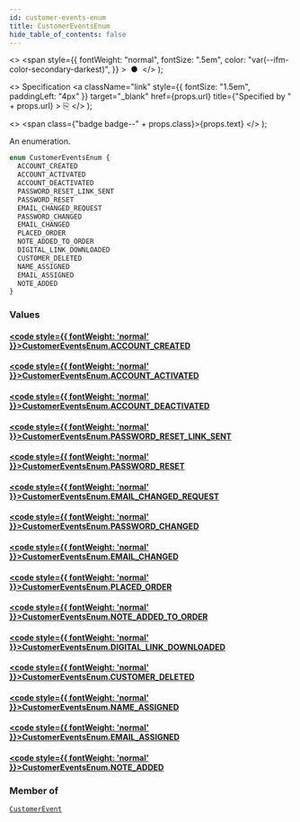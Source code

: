 ```yaml
---
id: customer-events-enum
title: CustomerEventsEnum
hide_table_of_contents: false
---
```


  <>
    <span
      style={{
        fontWeight: "normal",
        fontSize: ".5em",
        color: "var(--ifm-color-secondary-darkest)",
      }}
    >
      &nbsp;●&nbsp;
    </span>
  </>
);

  <>
    Specification
    <a
      className="link"
      style={{ fontSize: "1.5em", paddingLeft: "4px" }}
      target="\_blank"
      href={props.url}
      title={"Specified by " + props.url}
    >
      ⎘
    </a>
  </>
);

  <>
    <span class={"badge badge--" + props.class}>{props.text}</span>
  </>
);

An enumeration.

```graphql
enum CustomerEventsEnum {
  ACCOUNT_CREATED
  ACCOUNT_ACTIVATED
  ACCOUNT_DEACTIVATED
  PASSWORD_RESET_LINK_SENT
  PASSWORD_RESET
  EMAIL_CHANGED_REQUEST
  PASSWORD_CHANGED
  EMAIL_CHANGED
  PLACED_ORDER
  NOTE_ADDED_TO_ORDER
  DIGITAL_LINK_DOWNLOADED
  CUSTOMER_DELETED
  NAME_ASSIGNED
  EMAIL_ASSIGNED
  NOTE_ADDED
}
```

### Values

#### [<code style={{ fontWeight: 'normal' }}>CustomerEventsEnum.<b>ACCOUNT_CREATED</b></code>](#)

>

#### [<code style={{ fontWeight: 'normal' }}>CustomerEventsEnum.<b>ACCOUNT_ACTIVATED</b></code>](#)

>

#### [<code style={{ fontWeight: 'normal' }}>CustomerEventsEnum.<b>ACCOUNT_DEACTIVATED</b></code>](#)

>

#### [<code style={{ fontWeight: 'normal' }}>CustomerEventsEnum.<b>PASSWORD_RESET_LINK_SENT</b></code>](#)

>

#### [<code style={{ fontWeight: 'normal' }}>CustomerEventsEnum.<b>PASSWORD_RESET</b></code>](#)

>

#### [<code style={{ fontWeight: 'normal' }}>CustomerEventsEnum.<b>EMAIL_CHANGED_REQUEST</b></code>](#)

>

#### [<code style={{ fontWeight: 'normal' }}>CustomerEventsEnum.<b>PASSWORD_CHANGED</b></code>](#)

>

#### [<code style={{ fontWeight: 'normal' }}>CustomerEventsEnum.<b>EMAIL_CHANGED</b></code>](#)

>

#### [<code style={{ fontWeight: 'normal' }}>CustomerEventsEnum.<b>PLACED_ORDER</b></code>](#)

>

#### [<code style={{ fontWeight: 'normal' }}>CustomerEventsEnum.<b>NOTE_ADDED_TO_ORDER</b></code>](#)

>

#### [<code style={{ fontWeight: 'normal' }}>CustomerEventsEnum.<b>DIGITAL_LINK_DOWNLOADED</b></code>](#)

>

#### [<code style={{ fontWeight: 'normal' }}>CustomerEventsEnum.<b>CUSTOMER_DELETED</b></code>](#)

>

#### [<code style={{ fontWeight: 'normal' }}>CustomerEventsEnum.<b>NAME_ASSIGNED</b></code>](#)

>

#### [<code style={{ fontWeight: 'normal' }}>CustomerEventsEnum.<b>EMAIL_ASSIGNED</b></code>](#)

>

#### [<code style={{ fontWeight: 'normal' }}>CustomerEventsEnum.<b>NOTE_ADDED</b></code>](#)

>

### Member of

[`CustomerEvent`](../../api-reference/objects/customer-event) <Badge class="secondary" text="object"/>
